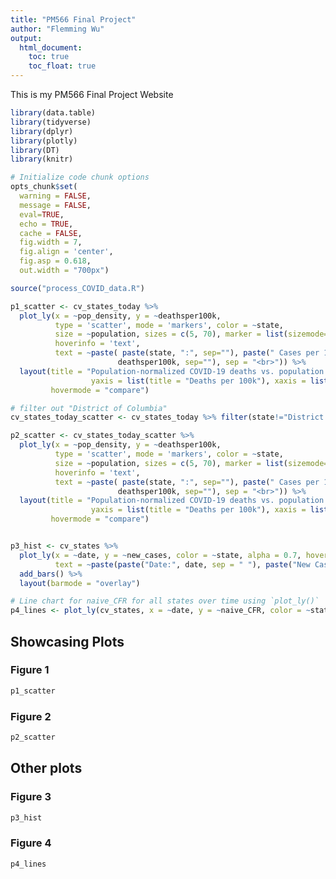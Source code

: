 ```yaml
---
title: "PM566 Final Project"
author: "Flemming Wu"
output:
  html_document:
    toc: true
    toc_float: true
---
```

This is my PM566 Final Project Website

```r
library(data.table)
library(tidyverse)
library(dplyr)
library(plotly)
library(DT)
library(knitr)
```


```r
# Initialize code chunk options
opts_chunk$set(
  warning = FALSE,
  message = FALSE,
  eval=TRUE,
  echo = TRUE,
  cache = FALSE,
  fig.width = 7, 
  fig.align = 'center',
  fig.asp = 0.618,
  out.width = "700px")
```


```r
source("process_COVID_data.R")
```

```r
p1_scatter <- cv_states_today %>% 
  plot_ly(x = ~pop_density, y = ~deathsper100k,
          type = 'scatter', mode = 'markers', color = ~state,
          size = ~population, sizes = c(5, 70), marker = list(sizemode='diameter', opacity=0.5),
          hoverinfo = 'text',
          text = ~paste( paste(state, ":", sep=""), paste(" Cases per 100k: ", per100k, sep="") , paste(" Deaths per 100k: ",
                        deathsper100k, sep=""), sep = "<br>")) %>%
  layout(title = "Population-normalized COVID-19 deaths vs. population density",
                  yaxis = list(title = "Deaths per 100k"), xaxis = list(title = "Population Density"),
         hovermode = "compare")

# filter out "District of Columbia"
cv_states_today_scatter <- cv_states_today %>% filter(state!="District of Columbia")

p2_scatter <- cv_states_today_scatter %>% 
  plot_ly(x = ~pop_density, y = ~deathsper100k,
          type = 'scatter', mode = 'markers', color = ~state,
          size = ~population, sizes = c(5, 70), marker = list(sizemode='diameter', opacity=0.5),
          hoverinfo = 'text',
          text = ~paste( paste(state, ":", sep=""), paste(" Cases per 100k: ", per100k, sep="") , paste(" Deaths per 100k: ",
                        deathsper100k, sep=""), sep = "<br>")) %>%
  layout(title = "Population-normalized COVID-19 deaths vs. population density",
                  yaxis = list(title = "Deaths per 100k"), xaxis = list(title = "Population Density"),
         hovermode = "compare")


p3_hist <- cv_states %>%
  plot_ly(x = ~date, y = ~new_cases, color = ~state, alpha = 0.7, hoverinfo = "text", 
          text = ~paste(paste("Date:", date, sep = " "), paste("New Cases:", new_cases, sep = " "))) %>%
  add_bars() %>%
  layout(barmode = "overlay")

# Line chart for naive_CFR for all states over time using `plot_ly()`
p4_lines <- plot_ly(cv_states, x = ~date, y = ~naive_CFR, color = ~state, type = "scatter", mode = "lines")
```

## Showcasing Plots {.tabset}

### Figure 1

```r
p1_scatter
```

### Figure 2

```r
p2_scatter
```

## {-}

## Other plots {.tabset}

### Figure 3

```r
p3_hist
```

### Figure 4

```r
p4_lines
```

## {-}

